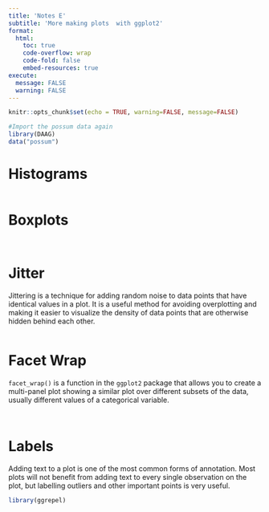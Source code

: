 ```yaml
---
title: 'Notes E'
subtitle: 'More making plots  with ggplot2'
format:
  html:
    toc: true
    code-overflow: wrap
    code-fold: false
    embed-resources: true
execute: 
  message: FALSE
  warning: FALSE
---
```


```r
knitr::opts_chunk$set(echo = TRUE, warning=FALSE, message=FALSE)
```



```r
#Import the possum data again
library(DAAG)
data("possum")
```


# Histograms

```r

```

\clearpage
# Boxplots

```r

```

```r

```


\clearpage
# Jitter

Jittering is a technique for adding random noise to data points that have identical values in a plot. It is a useful method for avoiding overplotting and making it easier to visualize the density of data points that are otherwise hidden behind each other.

```r

```

\clearpage
# Facet Wrap

`facet_wrap()` is a function in the `ggplot2` package that allows you to create a multi-panel plot showing a similar plot over different subsets of the data, usually different values of a categorical variable. 

```r

```




\clearpage


```r

```



\clearpage
# Labels

Adding text to a plot is one of the most common forms of annotation. Most plots will not benefit from adding text to every single observation on the plot, but labelling outliers and other important points is very useful. 

```r
library(ggrepel)
```




